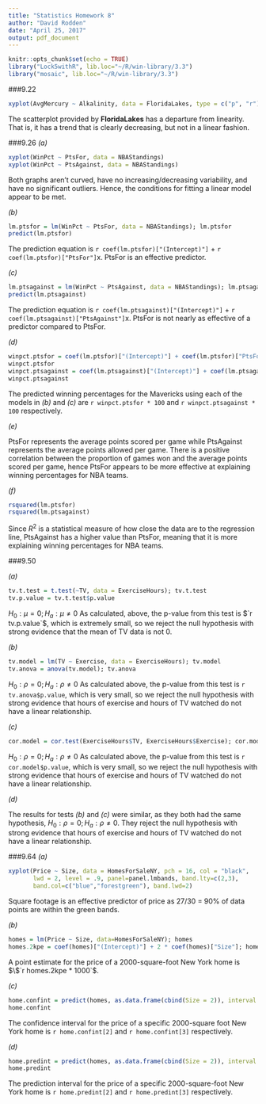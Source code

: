 ```yaml
---
title: "Statistics Homework 8"
author: "David Rodden"
date: "April 25, 2017"
output: pdf_document
---
```


```r
knitr::opts_chunk$set(echo = TRUE)
library("Lock5withR", lib.loc="~/R/win-library/3.3")
library("mosaic", lib.loc="~/R/win-library/3.3")
```
###9.22
```r
xyplot(AvgMercury ~ Alkalinity, data = FloridaLakes, type = c("p", "r"), pch = 16, col = "black")
```
The scatterplot provided by **FloridaLakes** has a departure from linearity. That is, it has a trend that is clearly decreasing, but not in a linear fashion.


###9.26
*(a)*

```r
xyplot(WinPct ~ PtsFor, data = NBAStandings)
xyplot(WinPct ~ PtsAgainst, data = NBAStandings)
```
Both graphs aren't curved, have no increasing/decreasing variability, and have no significant outliers. Hence, the conditions for fitting a linear model appear to be met.

*(b)*

```r
lm.ptsfor = lm(WinPct ~ PtsFor, data = NBAStandings); lm.ptsfor
predict(lm.ptsfor)
```
The prediction equation is `r coef(lm.ptsfor)["(Intercept)"]` + `r coef(lm.ptsfor)["PtsFor"]`x. PtsFor is an effective predictor.

*(c)*

```r
lm.ptsagainst = lm(WinPct ~ PtsAgainst, data = NBAStandings); lm.ptsagainst
predict(lm.ptsagainst)
```
The prediction equation is `r coef(lm.ptsagainst)["(Intercept)"]` + `r coef(lm.ptsagainst)["PtsAgainst"]`x. PtsFor is not nearly as effective of a predictor compared to PtsFor.

*(d)*

```r
winpct.ptsfor = coef(lm.ptsfor)["(Intercept)"] + coef(lm.ptsfor)["PtsFor"] * 100.2
winpct.ptsfor
winpct.ptsagainst = coef(lm.ptsagainst)["(Intercept)"] + coef(lm.ptsagainst)["PtsAgainst"] * 100.2
winpct.ptsagainst
```
The predicted winning percentages for the Mavericks using each of the models in *(b)* and *(c)* are `r winpct.ptsfor * 100` and `r winpct.ptsagainst * 100` respectively.

*(e)*

PtsFor represents the average points scored per game while PtsAgainst represents the average points allowed per game. There is a positive correlation between the proportion of games won and the average points scored per game, hence PtsFor appears to be more effective at explaining winning percentages for NBA teams.

*(f)*

```r
rsquared(lm.ptsfor)
rsquared(lm.ptsagainst)
```
Since $R^2$ is a statistical measure of how close the data are to the regression line, PtsAgainst has a higher value than PtsFor, meaning that it is more explaining winning percentages for NBA teams.

###9.50

*(a)*

```r
tv.t.test = t.test(~TV, data = ExerciseHours); tv.t.test
tv.p.value = tv.t.test$p.value
```
$H_0: \mu = 0; H_a: \mu \neq 0$
As calculated, above, the p-value from this test is $`r tv.p.value`$, which is extremely small, so we reject the null hypothesis with strong evidence that the mean of TV data is not 0.

*(b)*

```r
tv.model = lm(TV ~ Exercise, data = ExerciseHours); tv.model
tv.anova = anova(tv.model); tv.anova
```
$H_0: \rho = 0; H_a: \rho \neq 0$
As calculated above, the p-value from this test is `r tv.anova$p.value`, which is very small, so we reject the null hypothesis with strong evidence that hours of exercise and hours of TV watched do not have a linear relationship.

*(c)*

```r
cor.model = cor.test(ExerciseHours$TV, ExerciseHours$Exercise); cor.model
```
$H_0: \rho = 0; H_a: \rho \neq 0$
As calculated above, the p-value from this test is `r cor.model$p.value`, which is very small, so we reject the null hypothesis with strong evidence that hours of exercise and hours of TV watched do not have a linear relationship.

*(d)*

The results for tests *(b)* and *(c)* were similar, as they both had the same hypothesis, $H_0: \rho = 0; H_a: \rho \neq 0$. They reject the null hypothesis with strong evidence that hours of exercise and hours of TV watched do not have a linear relationship.


###9.64
*(a)*

```r
xyplot(Price ~ Size, data = HomesForSaleNY, pch = 16, col = "black", 
       lwd = 2, level = .9, panel=panel.lmbands, band.lty=c(2,3),
       band.col=c("blue","forestgreen"), band.lwd=2)
```
Square footage is an effective predictor of price as 27/30 = 90% of data points are within the green bands.

*(b)*

```r
homes = lm(Price ~ Size, data=HomesForSaleNY); homes
homes.2kpe = coef(homes)["(Intercept)"] + 2 * coef(homes)["Size"]; homes.2kpe
```
A point estimate for the price of a 2000-square-foot New York home is $\$`r homes.2kpe * 1000`$.

*(c)*

```r
home.confint = predict(homes, as.data.frame(cbind(Size = 2)), interval = "confidence", level = .9)
home.confint
```
The confidence interval for the price of a specific 2000-square foot New York home is `r home.confint[2]` and `r home.confint[3]` respectively.

*(d)*

```r
home.predint = predict(homes, as.data.frame(cbind(Size = 2)), interval = "prediction", level = .9)
home.predint
```
The prediction interval for the price of a specific 2000-square-foot New York home is `r home.predint[2]` and `r home.predint[3]` respectively.
